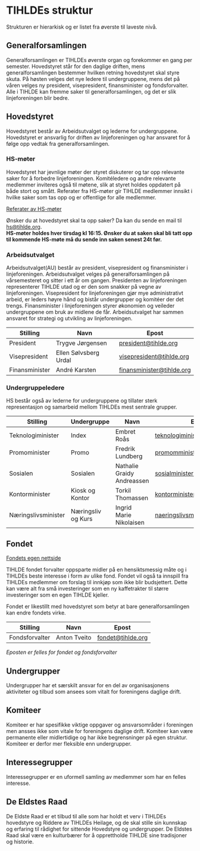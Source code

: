 
# TIHLDEs struktur
Strukturen er hierarkisk og er listet fra øverste til laveste nivå.

## Generalforsamlingen

Generalforsamlingen er TIHLDEs øverste organ og forekommer en gang per semester. Hovedstyret 
står for den daglige driften, mens generalforsamlingen bestemmer hvilken retning hovedstyret 
skal styre skuta. På høsten velges det nye ledere til undergruppene, mens det på våren velges ny 
president, visepresident, finansminister og fondsforvalter. Alle i TIHLDE kan fremme saker til 
generalforsamlingen, og det er slik linjeforeningen blir bedre.

## Hovedstyret
Hovedstyret består av Arbeidsutvalget og lederne for undergruppene. Hovedstyret er ansvarlig for
driften av linjeforeningen og har ansvaret for å følge opp vedtak fra generalforsamlingen.

### HS-møter
Hovedstyret har jevnlige møter der styret diskuterer og tar opp relevante saker for å forbedre 
linjeforeningen. Komitéledere og andre relevante medlemmer inviteres også til møtene, slik at 
styret holdes oppdatert på både stort og smått.  Referater fra HS-møter gir TIHLDE medlemmer 
innsikt i hvilke saker som tas opp og er offentlige for alle medlemmer.

[Referater av HS-møter](https://drive.google.com/drive/folders/1dmZ1uL6EfTA4WSOYH0Bw_2rrAwfgp_Xj?usp=sharing)

Ønsker du at hovedstyret skal ta opp saker? Da kan du sende en mail til hs@tihlde.org.\
**HS-møter holdes hver tirsdag kl 16:15. Ønsker du at saken skal bli tatt opp til kommende HS-møte må du sende inn saken senest 24t før.**

### Arbeidsutvalget
Arbeidsutvalget(AU) består av president, visepresident og finansminister i 
linjeforeningen. Arbeidsutvalget velges på generalforsamlingen på vårsemesteret og sitter i 
ett år om gangen. Presidenten av linjeforeningen representerer TIHLDE utad og er den som
snakker på vegne av linjeforeningen. Visepresident for linjeforeningen gjør mye administrativt
arbeid, er leders høyre hånd og bistår undergrupper og komitéer der det trengs. Finansminister 
i linjeforeningen styrer økonomien og veileder undergruppene om bruk av midlene de får.
Arbeidsutvalget har sammen ansvaret for strategi og utvikling av linjeforeningen.

| Stilling       | Navn                  | Epost                     |
|----------------|-----------------------|---------------------------|
| President      | Trygve Jørgensen      | president@tihlde.org      |
| Visepresident  | Ellen Sølvsberg Urdal | visepresident@tihlde.org  |
| Finansminister | André Karsten         | finansminister@tihlde.org |

### Undergruppeledere
HS består også av lederne for undergruppene og tillater sterk representasjon og samarbeid mellom 
TIHLDEs mest sentrale grupper.

| Stilling            | Undergruppe        | Navn                       | Epost                           |
|---------------------|--------------------|----------------------------|---------------------------------|
| Teknologiminister   | Index              | Embret Roås                | teknologiminister@tihlde.org    |
| Promominister       | Promo              | Fredrik Lundberg           | promomminister@tihlde.org       |
| Sosialen            | Sosialen           | Nathalie Graidy Andreassen | sosialminister@tihlde.org       |
| Kontorminister      | Kiosk og Kontor    | Torkil Thomassen           | kontorminister@tihlde.org       |
| Næringslivsminister | Næringsliv og Kurs | Ingrid Marie Nikolaisen    | naeringslivsminister@tihlde.org |

## Fondet

[Fondets egen nettside](https://fondet.tihlde.org)

TIHLDE fondet forvalter oppsparte midler på en hensiktsmessig måte og i TIHLDEs beste interesse 
i form av ulike fond. Fondet vil også ta innspill fra TIHLDEs medlemmer om forslag til innkjøp 
som ikke blir budsjettert. Dette kan være alt fra små investeringer som en ny kaffetrakter til 
større investeringer som en egen TIHLDE kjeller.

Fondet er likestillt med hovedstyret som betyr at bare generalforsamlingen kan endre fondets virke.

| Stilling       | Navn         | Epost             |
|----------------|--------------|-------------------|
| Fondsforvalter | Anton Tveito | fondet@tihlde.org |

*Eposten er felles for fondet og fondsforvalter*

## Undergrupper
Undergrupper har et særskilt ansvar for en del av organisasjonens aktiviteter og tilbud som 
ansees som vitalt for foreningens daglige drift.

## Komiteer
Komiteer er har spesifikke viktige oppgaver og ansvarsområder i foreningen men ansses ikke som 
vitale for foreningens daglige drift. Komiteer kan være permanente eller midlertidige og har 
ikke begrensninger på egen struktur. Komiteer er derfor mer fleksible enn undergrupper.

## Interessegrupper
Interessegrupper er en uformell samling av medlemmer som har en felles interesse.

## De Eldstes Raad
De Eldste Raad er et tilbud til alle som har holdt et verv i TIHLDEs hovedstyre og Riddere av 
TIHLDEs Heilage, og de skal stille sin kunnskap og erfaring til rådighet for sittende Hovedstyre 
og undergrupper. De Eldstes Raad skal være en kulturbærer for å opprettholde TIHLDE sine 
tradisjoner og historie.

